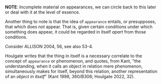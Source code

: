 **NOTE**: Incomplete material on appearances, we can circle back to this later
or deal with it at the level of essence.

Another thing to note is that the idea of `appearance` entails, or presupposes,
that which does _not_ appear. That is, given certain conditions under which
something does appear, it could be regarded in itself _apart_ from those
conditions.

Consider ALLISON 2004, 56, see also 53-4.

Houlgate writes that the thing in itself is a necessary correlate to the concept
of `appearance` or phenomenon, and quotes, from Kant, "the understanding, when
it calls an object in relation mere phenomenon, simultaneously makes for itself,
beyond this relation, another representation of an _object in itself_" (Kant
1998, 360/B306; Houlgate 2022, 32).
